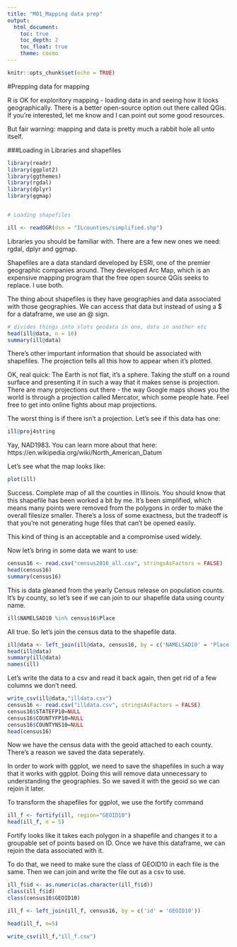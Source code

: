 ```yaml
---
title: "M01_Mapping data prep"
output:
  html_document: 
    toc: true
    toc_depth: 2
    toc_float: true
    theme: cosmo
---
```


```r
knitr::opts_chunk$set(echo = TRUE)
```

#Prepping data for mapping

R is OK for exploritory mapping - loading data in and seeing how it looks geographically. There is a better open-source option out there called QGis. If you're interested, let me know and I can point out some good resources.

But fair warning: mapping and data is pretty much a rabbit hole all unto itself. 

###Loading in Libraries and shapefiles

```r

library(readr)
library(ggplot2)
library(ggthemes)
library(rgdal)
library(dplyr)
library(ggmap)


# Loading shapefiles

ill <- readOGR(dsn = "ILcounties/simplified.shp")

```

Libraries you should be familiar with. There are a few new ones we need: rgdal, dplyr and ggmap. 

Shapefiles are a data standard developed by ESRI, one of the premier geographic companies around. They developed Arc Map, which is an expensive mapping program that the free open source QGis seeks to replace. I use both.

The thing about shapefiles is they have geographies and data associated with those geographies. We can access that data but instead of using a $ for a dataframe, we use an @ sign.

```r

# divides things into slots geodata in one, data in another etc
head(ill@data, n = 10)
summary(ill@data)

```

There's other important information that should be associated with shapefiles. The projection tells all this how to appear when it's plotted.

OK, real quick: The Earth is not flat, it's a sphere. Taking the stuff on a round surface and presenting it in such a way that it makes sense is projection. There are many projections out there - the way Google maps shows you the world is through a projection called Mercator, which some people hate. Feel free to get into online fights about map projections.

The worst thing is if there isn't a projection. Let's see if this data has one:

```r

ill@proj4string

```

Yay, NAD1983. You can learn more about that here: https://en.wikipedia.org/wiki/North_American_Datum

Let's see what the map looks like:

```r

plot(ill)

```

Success. Complete map of all the counties in Illinois. You should know that this shapefile has been worked a bit by me. It's been simplified, which means many points were removed from the polygons in order to make the overall filesize smaller. There's a loss of some exactness, but the tradeoff is that you're not generating huge files that can't be opened easily.

This kind of thing is an acceptable and a compromise used widely.

Now let's bring in some data we want to use:

```r

census16 <- read.csv("census2016_all.csv", stringsAsFactors = FALSE)
head(census16)
summary(census16)

```

This is data gleaned from the yearly Census release on population counts. It's by county, so let's see if we can join to our shapefile data using county name. 

```r

ill$NAMELSAD10 %in% census16$Place

```

All true. So let's join the census data to the shapefile data.

```r

ill@data <- left_join(ill@data, census16, by = c('NAMELSAD10' = 'Place'))
head(ill@data)
summary(ill@data)
names(ill)

```

Let's write the data to a csv and read it back again, then get rid of a few columns we don't need.

```r

write_csv(ill@data,"illdata.csv")
census16 <- read.csv("illdata.csv", stringsAsFactors = FALSE)
census16$STATEFP10=NULL
census16$COUNTYFP10=NULL
census16$COUNTYNS10=NULL
head(census16)

```

Now we have the census data with the geoid attached to each county. There's a reason we saved the data seperately.

In order to work with ggplot, we need to save the shapefiles in such a way that it works with ggplot. Doing this will remove data unnecessary to understanding the geographies. So we saved it with the geoid so we can rejoin it later.

To transform the shapefiles for ggplot, we use the fortify command

```r

ill_f <- fortify(ill, region="GEOID10")
head(ill_f, n = 5) 

```

Fortify looks like it takes each polygon in a shapefile and changes it to a groupable set of points based on ID.
Once we have this dataframe, we can rejoin the data associated with it.

To do that, we need to make sure the class of GEOID10 in each file is the same. Then we can join and write the file out as a csv to use.

```r

ill_f$id <- as.numeric(as.character(ill_f$id))
class(ill_f$id)
class(census16$GEOID10)

ill_f <- left_join(ill_f, census16, by = c('id' = 'GEOID10'))

head(ill_f, n=5)

write_csv(ill_f,"ill_f.csv")

```



